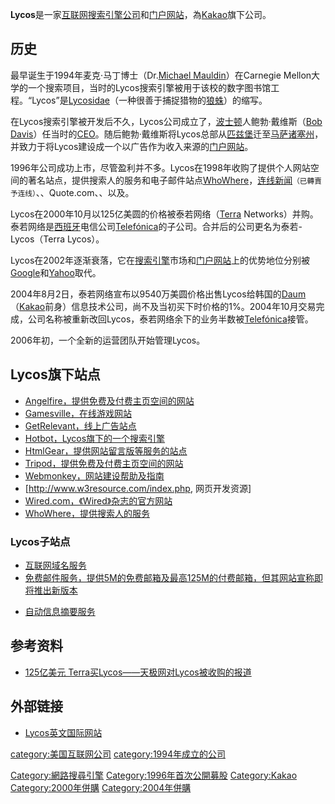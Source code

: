 {{NoteTA|G1=IT}}
'''Lycos'''是一家[[互联网|互联网]][[搜索引擎|搜索引擎]][[公司|公司]]和[[门户网站|门户网站]]，為[[Kakao|Kakao]]旗下公司。

==历史==
最早诞生于1994年麦克·马丁博士（Dr.[[Michael_Mauldin|Michael Mauldin]]）在Carnegie Mellon大学的一个搜索项目，当时的Lycos搜索引擎被用于该校的数字图书馆工程。“Lycos”是[[Lycosidae|Lycosidae]]（一种很善于捕捉猎物的[[狼蛛|狼蛛]]）的缩写。

在Lycos搜索引擎被开发后不久，Lycos公司成立了，[[波士顿|波士顿]]人鲍勃·戴维斯（[[Bob_Davis|Bob Davis]]）任当时的[[CEO|CEO]]。随后鲍勃·戴维斯将Lycos总部从[[匹兹堡|匹兹堡]]迁至[[马萨诸塞州|马萨诸塞州]]，并致力于将Lycos建设成一个以广告作为收入来源的[[门户网站|门户网站]]。

1996年公司成功上市，尽管盈利并不多。Lycos在1998年收购了提供个人网站空间的著名站点{{tsl|en|Tripod.com}}，提供搜索人的服务和电子邮件站点[[WhoWhere|WhoWhere]]，[[连线|连线新闻]]<small>（已轉賣予连线）</small>、{{tsl|en|Gamesville}}、Quote.com、{{tsl|en|Angelfire}}、{{tsl|en|Matchmaker.com}}以及{{tsl|en|RagingBull.com}}。

Lycos在2000年10月以125亿美圆的价格被泰若网络（[[Terra|Terra]] Networks）并购。泰若网络是[[西班牙|西班牙]]电信公司[[Telefónica|Telefónica]]的子公司。合并后的公司更名为泰若-Lycos（Terra Lycos）。

Lycos在2002年逐渐衰落，它在[[搜索引擎|搜索引擎]]市场和[[门户网站|门户网站]]上的优势地位分别被[[Google|Google]]和[[Yahoo|Yahoo]]取代。

2004年8月2日，泰若网络宣布以9540万美圆价格出售Lycos给韩国的[[Daum|Daum]]（[[Kakao|Kakao]]前身）信息技术公司，尚不及当初买下时价格的1%。2004年10月交易完成，公司名称被重新改回Lycos，泰若网络余下的业务半数被[[Telefónica|Telefónica]]接管。

2006年初，一个全新的运营团队开始管理Lycos。

== Lycos旗下站点 ==
* [http://www.angelfire.com Angelfire，提供免费及付费主页空间的网站] {{Wayback|url=http://www.angelfire.com/ |date=20081207022222 }}
* [http://www.gamesville.com Gamesville，在线游戏网站] {{Wayback|url=http://www.gamesville.com/ |date=20210202063933 }}
* [http://www.getRelevant.com GetRelevant，线上广告站点] {{Wayback|url=http://www.getrelevant.com/ |date=20210129113520 }}
* [http://www.hotbot.com Hotbot，Lycos旗下的一个搜索引擎] {{Wayback|url=http://www.hotbot.com/ |date=20160426164448 }}
* [http://www.htmlgear.com HtmlGear，提供网站留言版等服务的站点] {{Wayback|url=http://www.htmlgear.com/ |date=20210126074941 }}
* [http://www.tripod.com Tripod，提供免费及付费主页空间的网站] {{Wayback|url=http://www.tripod.com/ |date=20200121180119 }}
* [http://www.webmonkey.com Webmonkey，网站建设帮助及指南] {{Wayback|url=http://www.webmonkey.com/ |date=20051013064939 }}
* [http://www.w3resource.com/index.php, 网页开发资源]{{dead link|date=2018年5月 |bot=InternetArchiveBot |fix-attempted=yes }}
* [http://www.wired.com Wired.com，《Wired》杂志的官方网站] {{Wayback|url=http://www.wired.com/ |date=20100927162242 }}
* [http://www.whowhere.com WhoWhere，提供搜索人的服务] {{Wayback|url=http://www.whowhere.com/ |date=20210126110417 }}

=== Lycos子站点 ===
* [http://www.domains.lycos.com 互联网域名服务] {{Wayback|url=http://www.domains.lycos.com/ |date=20210201202816 }}
* [http://mail.lycos.com 免费邮件服务，提供5M的免费邮箱及最高125M的付费邮箱，但其网站宣称即将推出新版本] {{Wayback|url=http://mail.lycos.com/ |date=20210203125330 }}

* [https://web.archive.org/web/20060711115636/http://www.lycos.com/retriever.html 自动信息摘要服务]

== 参考资料 ==
* [https://web.archive.org/web/20090122071407/http://www.yesky.com/430/60930.shtml 125亿美元 Terra买Lycos——天极网对Lycos被收购的报道]

== 外部链接 ==
* [http://www.lycos.com Lycos英文国际网站] {{Wayback|url=http://www.lycos.com/ |date=20210207122840 }}

{{Web search engines navbox}}

[[Category:網路搜尋引擎|Category:網路搜尋引擎]]
[[category:美国互联网公司|category:美国互联网公司]]
[[category:1994年成立的公司|category:1994年成立的公司]]
[[Category:1996年首次公開募股|Category:1996年首次公開募股]]
[[Category:Kakao|Category:Kakao]]
[[Category:2000年併購|Category:2000年併購]]
[[Category:2004年併購|Category:2004年併購]]